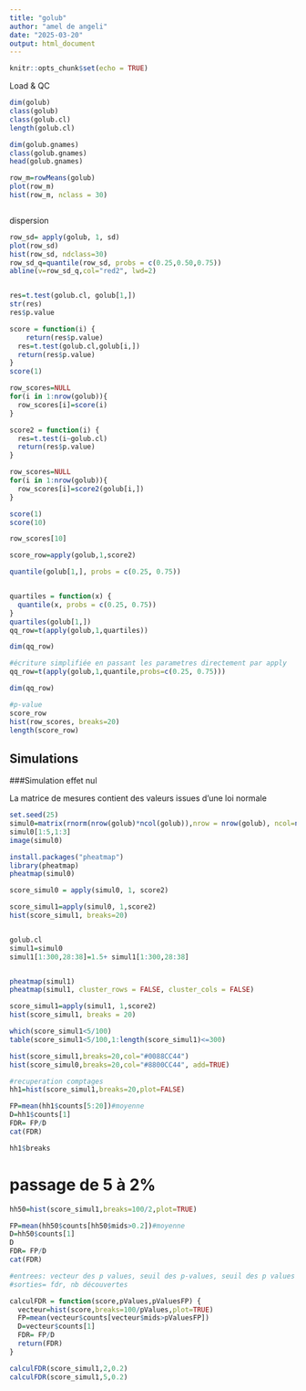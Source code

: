 ```yaml
---
title: "golub"
author: "amel de angeli"
date: "2025-03-20"
output: html_document
---
```


```r
knitr::opts_chunk$set(echo = TRUE)
```
Load & QC
```r
dim(golub)
class(golub)
class(golub.cl)
length(golub.cl)

dim(golub.gnames)
class(golub.gnames)
head(golub.gnames)

row_m=rowMeans(golub)
plot(row_m)
hist(row_m, nclass = 30)



```
dispersion
```r
row_sd= apply(golub, 1, sd)
plot(row_sd)
hist(row_sd, ndclass=30)
row_sd_q=quantile(row_sd, probs = c(0.25,0.50,0.75))
abline(v=row_sd_q,col="red2", lwd=2)


res=t.test(golub.cl, golub[1,])
str(res)
res$p.value

score = function(i) {
    return(res$p.value)
  res=t.test(golub.cl,golub[i,])
  return(res$p.value)
}
score(1)

row_scores=NULL
for(i in 1:nrow(golub)){
  row_scores[i]=score(i)
}

score2 = function(i) {
  res=t.test(i~golub.cl)
  return(res$p.value)
}

row_scores=NULL
for(i in 1:nrow(golub)){
  row_scores[i]=score2(golub[i,])
}

score(1)
score(10)

row_scores[10]

score_row=apply(golub,1,score2)

quantile(golub[1,], probs = c(0.25, 0.75))


quartiles = function(x) {
  quantile(x, probs = c(0.25, 0.75))
}
quartiles(golub[1,])
qq_row=t(apply(golub,1,quartiles))

dim(qq_row)

#écriture simplifiée en passant les parametres directement par apply
qq_row=t(apply(golub,1,quantile,probs=c(0.25, 0.75)))

dim(qq_row)


```
```r
#p-value
score_row
hist(row_scores, breaks=20)
length(score_row)
```
## Simulations
###Simulation effet nul

La matrice de mesures contient des valeurs issues d'une loi normale

```r
set.seed(25)
simul0=matrix(rnorm(nrow(golub)*ncol(golub)),nrow = nrow(golub), ncol=ncol(golub))
simul0[1:5,1:3]
image(simul0)

install.packages("pheatmap")
library(pheatmap)
pheatmap(simul0)

score_simul0 = apply(simul0, 1, score2)

score_simul1=apply(simul0, 1,score2)
hist(score_simul1, breaks=20)


golub.cl
simul1=simul0
simul1[1:300,28:38]=1.5+ simul1[1:300,28:38]


pheatmap(simul1)
pheatmap(simul1, cluster_rows = FALSE, cluster_cols = FALSE)

score_simul1=apply(simul1, 1,score2)
hist(score_simul1, breaks = 20)

which(score_simul1<5/100)
table(score_simul1<5/100,1:length(score_simul1)<=300)

hist(score_simul1,breaks=20,col="#0088CC44")
hist(score_simul0,breaks=20,col="#8800CC44", add=TRUE)

#recuperation comptages
hh1=hist(score_simul1,breaks=20,plot=FALSE)

FP=mean(hh1$counts[5:20])#moyenne 
D=hh1$counts[1]
FDR= FP/D
cat(FDR)

hh1$breaks
```
# passage de 5 à 2%


```r
hh50=hist(score_simul1,breaks=100/2,plot=TRUE)

FP=mean(hh50$counts[hh50$mids>0.2])#moyenne 
D=hh50$counts[1]
D
FDR= FP/D
cat(FDR)
```
```r
#entrees: vecteur des p values, seuil des p-values, seuil des p values des faux positifs
#sorties= fdr, nb découvertes

calculFDR = function(score,pValues,pValuesFP) {
  vecteur=hist(score,breaks=100/pValues,plot=TRUE)
  FP=mean(vecteur$counts[vecteur$mids>pValuesFP]) 
  D=vecteur$counts[1]
  FDR= FP/D
  return(FDR) 
}

calculFDR(score_simul1,2,0.2)
calculFDR(score_simul1,5,0.2)
```

